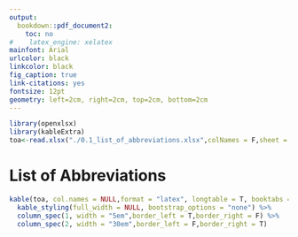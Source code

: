 ```yaml
---
output:
  bookdown::pdf_document2:
    toc: no
#    latex_engine: xelatex
mainfont: Arial
urlcolor: black
linkcolor: black
fig_caption: true
link-citations: yes
fontsize: 12pt
geometry: left=2cm, right=2cm, top=2cm, bottom=2cm
---
```


```r
library(openxlsx)
library(kableExtra)
toa<-read.xlsx("./0.1_list_of_abbreviations.xlsx",colNames = F,sheet = "used")
```

# List of Abbreviations {.unlisted .unnumbered}


```r
kable(toa, col.names = NULL,format = "latex", longtable = T, booktabs = F) %>% 
  kable_styling(full_width = NULL, bootstrap_options = "none") %>%
  column_spec(1, width = "5em",border_left = T,border_right = F) %>% 
  column_spec(2, width = "30em",border_left = F,border_right = T)
```

